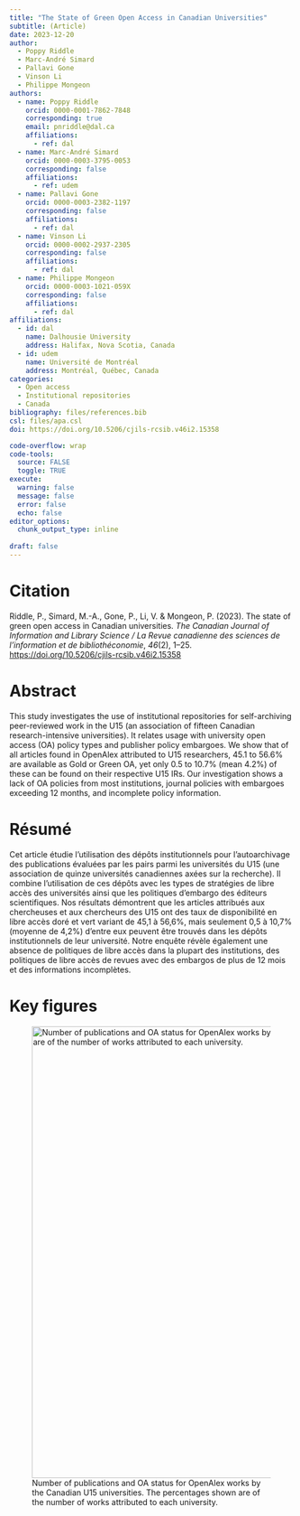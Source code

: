 ```yaml
---
title: "The State of Green Open Access in Canadian Universities"
subtitle: (Article)
date: 2023-12-20
author:
  - Poppy Riddle
  - Marc-André Simard
  - Pallavi Gone
  - Vinson Li
  - Philippe Mongeon
authors:
  - name: Poppy Riddle 
    orcid: 0000-0001-7862-7848
    corresponding: true
    email: pnriddle@dal.ca
    affiliations: 
      - ref: dal
  - name: Marc-André Simard
    orcid: 0000-0003-3795-0053
    corresponding: false
    affiliations:
      - ref: udem
  - name: Pallavi Gone
    orcid: 0000-0003-2382-1197
    corresponding: false
    affiliations: 
      - ref: dal
  - name: Vinson Li
    orcid: 0000-0002-2937-2305
    corresponding: false
    affiliations: 
      - ref: dal
  - name: Philippe Mongeon
    orcid: 0000-0003-1021-059X
    corresponding: false
    affiliations: 
      - ref: dal
affiliations:
  - id: dal
    name: Dalhousie University
    address: Halifax, Nova Scotia, Canada
  - id: udem
    name: Université de Montréal
    address: Montréal, Québec, Canada
categories: 
  - Open access
  - Institutional repositories
  - Canada
bibliography: files/references.bib
csl: files/apa.csl
doi: https://doi.org/10.5206/cjils-rcsib.v46i2.15358

code-overflow: wrap
code-tools: 
  source: FALSE
  toggle: TRUE
execute:
  warning: false
  message: false
  error: false
  echo: false
editor_options: 
  chunk_output_type: inline
  
draft: false
---
```


# Citation

Riddle, P., Simard, M.-A., Gone, P., Li, V. & Mongeon, P. (2023). The state of green open access in Canadian universities. *The Canadian Journal of Information and Library Science / La Revue canadienne des sciences de l’information et de bibliothéconomie*, *46*(2), 1–25. <https://doi.org/10.5206/cjils-rcsib.v46i2.15358>

# Abstract

This study investigates the use of institutional repositories for self-archiving peer-reviewed work in the U15 (an association of fifteen Canadian research-intensive universities). It relates usage with university open access (OA) policy types and publisher policy embargoes. We show that of all articles found in OpenAlex attributed to U15 researchers, 45.1 to 56.6% are available as Gold or Green OA, yet only 0.5 to 10.7% (mean 4.2%) of these can be found on their respective U15 IRs. Our investigation shows a lack of OA policies from most institutions, journal policies with embargoes exceeding 12 months, and incomplete policy information.

# Résumé

Cet article étudie l'utilisation des dépôts institutionnels pour l’autoarchivage des publications évaluées par les pairs parmi les universités du U15 (une association de quinze universités canadiennes axées sur la recherche). Il combine l'utilisation de ces dépôts avec les types de stratégies de libre accès des universités ainsi que les politiques d’embargo des éditeurs scientifiques. Nos résultats démontrent que les articles attribués aux chercheuses et aux chercheurs des U15 ont des taux de disponibilité en libre accès doré et vert variant de 45,1 à 56,6%, mais seulement 0,5 à 10,7% (moyenne de 4,2%) d'entre eux peuvent être trouvés dans les dépôts institutionnels de leur université. Notre enquête révèle également une absence de politiques de libre accès dans la plupart des institutions, des politiques de libre accès de revues avec des embargos de plus de 12 mois et des informations incomplètes.

# Key figures

![Number of publications and OA status for OpenAlex works by the Canadian U15 universities. The percentages shown are of the number of works attributed to each university.](images/clipboard-890811151.png){fig-align="center" width="800"}
